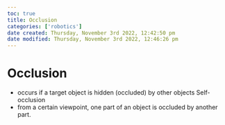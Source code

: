 ```yaml
---
toc: true
title: Occlusion
categories: ['robotics']
date created: Thursday, November 3rd 2022, 12:42:50 pm
date modified: Thursday, November 3rd 2022, 12:46:26 pm
---
```



# Occlusion
- occurs if a target object is hidden (occluded) by other objects Self-occlusion
- from a certain viewpoint, one part of an object is occluded by another part.



